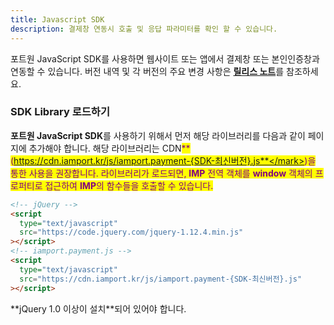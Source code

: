 ```yaml
---
title: Javascript SDK
description: 결제창 연동시 호출 및 응답 파라미터를 확인 할 수 있습니다.
---
```



포트원 JavaScript SDK를 사용하면 웹사이트 또는 앱에서 결제창 또는 본인인증창과 연동할 수 있습니다. 버전 내역 및 각 버전의 주요 변경 사항은 [**릴리스 노트**](sdk-release-note)를 참조하세요.

### SDK Library 로드하기 <a href="#sdk-library" id="sdk-library"></a>

**포트원 JavaScript SDK**를 사용하기 위해서 먼저 해당 라이브러리를 다음과 같이 페이지에 추가해야 합니다. 해당 라이브러리는 CDN<mark style="color:purple;">**(https://cdn.iamport.kr/js/iamport.payment-{SDK-최신버전}.js**</mark>)을 통한 사용을 권장합니다. 라이브러리가 로드되면, **IMP** 전역 객체를 **window** 객체의 프로퍼티로 접근하여 **IMP**의 함수들을 호출할 수 있습니다.

```html title="HTML"
<!-- jQuery -->
<script
  type="text/javascript"
  src="https://code.jquery.com/jquery-1.12.4.min.js"
></script>
<!-- iamport.payment.js -->
<script
  type="text/javascript"
  src="https://cdn.iamport.kr/js/iamport.payment-{SDK-최신버전}.js"
></script>
```

<Hint style="warning">
**jQuery 1.0 이상이 설치**되어 있어야 합니다.

</Hint>
